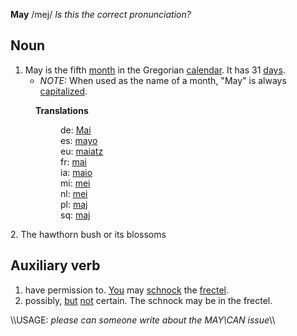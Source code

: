 '''May''' /mej/ ''Is this the correct pronunciation?''

==Noun==

# May is the fifth [[month]] in the Gregorian [[calendar]]. It has 31 [[day]]s.
#* ''NOTE:'' When used as the name of a month, "May" is always [[capitalize]]d.
:'''Translations'''
::de: [[Mai]]
::es: [[mayo]]
::eu: [[maiatz]]
::fr: [[mai]]
::ia: [[maio]]
::mi: [[mei]]
::nl: [[mei]]
::pl: [[maj]]
::sq: [[maj]]

2. The hawthorn bush or its blossoms 

==Auxiliary verb==

# have permission to. [[You]] may [[schnock]] the [[frectel]].
# possibly, [[but]] [[not]] certain. The schnock may be in the frectel.

\\USAGE: ''please can someone write about the MAY\CAN issue''\\